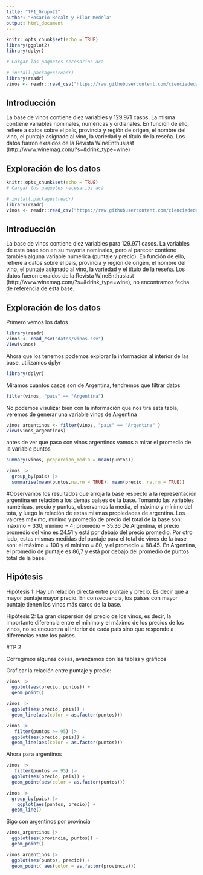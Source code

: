 ```yaml
---
title: "TP1_Grupo22"
author: "Rosario Recalt y Pilar Medela"
output: html_document
---
```



```r
knitr::opts_chunk$set(echo = TRUE)
library(ggplot2)
library(dplyr)

# Cargar los paquetes necesarios acá
```

```r
# install.packages(readr)
library(readr)
vinos <- readr::read_csv("https://raw.githubusercontent.com/cienciadedatos/datos-de-miercoles/master/datos/2019/2019-06-12/vinos.csv")
```


## Introducción

La base de vinos contiene diez variables y 129.971 casos. La misma contiene variables nominales, numéricas y ordianales. En función de ello, refiere a datos sobre el país, provincia y región de origen, el nombre del vino, el puntaje asignado al vino, la variedad y el título de la reseña. Los datos fueron exraídos de la Revista WineEnthusiast (http://www.winemag.com/?s=&drink_type=wine)



## Exploración de los datos




```r
knitr::opts_chunk$set(echo = TRUE)
# Cargar los paquetes necesarios acá
```

```r
# install.packages(readr)
library(readr)
vinos <- readr::read_csv("https://raw.githubusercontent.com/cienciadedatos/datos-de-miercoles/master/datos/2019/2019-06-12/vinos.csv")
```


## Introducción

La base de vinos contiene diez variables para 129.971 casos. La variables de esta base son en su mayoria nominales, pero al parecer contiene tambien alguna variable numérica (puntaje y precio). En función de ello, refiere a datos sobre el país, provincia y región de origen, el nombre del vino, el puntaje asignado al vino, la variedad y el título de la reseña. Los datos fueron exraídos de la Revista WineEnthusiast (http://www.winemag.com/?s=&drink_type=wine), no encontramos fecha de referencia de esta base.



## Exploración de los datos
Primero vemos los datos 

```r
library(readr)
vinos <- read_csv("datos/vinos.csv")
View(vinos)

```

Ahora que los tenemos podemos explorar la información al interior de las base, utilizamos dplyr

```r
library(dplyr)

```

Miramos cuantos casos son de Argentina, tendremos que filtrar datos 

```r

filter(vinos, "pais" == "Argentina")  


```

No podemos visulizar bien con la información que nos tira esta tabla, veremos de generar una variable vinos de Argentina

```r
vinos_argentinos <- filter(vinos, "pais" == "Argentina" )
View(vinos_argentinos)
```

antes de ver que paso con vinos argentinos vamos a mirar el promedio de la variable puntos


```r
summary(vinos, proporcion_media = mean(puntos))
```


```r
vinos |>
  group_by(pais) |>
  summarise(mean(puntos,na.rm = TRUE), mean(precio, na.rm = TRUE))

```
#Observamos los resultados que arroja la base respecto a la representación argentina en relación a los demás países de la base. Tomando las variables numéricas, precio y puntos, observamos la media, el máximo y mínimo del tota, y luego la relación de estas mismas propiedades de argentina.
Los valores máximo, mínimo y promedio de precio del total de la base son: máximo = 330; mínimo = 4; promedio = 35.36
De Argentina, el precio promedio del vino es 24.51 y está por debajo del precio promedio.
Por otro lado, estas mismas medidas del puntaje para el total de vinos de la base son: el máximo = 100 y el mínimo = 80, y el promedio = 88.45.
En Argentina, el promedio de puntaje es 86,7 y está por debajo del promedio de puntos total de la base.



## Hipótesis

Hipótesis 1: Hay un relación directa entre puntaje y precio. Es decir que a mayor puntaje mayor precio. En consecuencia, los países con mayor puntaje tienen los vinos más caros de la base. 

Hipótesis 2: La gran dispersión del precio de los vinos, es decir, la importante diferencia entre el mínimo y el máximo de los precios de los vinos, no se encuentra al interior de cada país sino que responde a diferencias entre los países.

#TP 2

Corregimos algunas cosas, avanzamos con las tablas y gráficos

Graficar la relación entre puntaje y precio:
  
```r
vinos |>
  ggplot(aes(precio, puntos)) +
  geom_point()
```
  

```r
vinos |>
  ggplot(aes(precio, pais)) +
  geom_line(aes(color = as.factor(puntos))) 
```



```r
vinos |>
   filter(puntos >= 95) |>
  ggplot(aes(precio, pais)) +
  geom_line(aes(color = as.factor(puntos))) 
``` 

Ahora para argentinos

```r
vinos |>
   filter(puntos >= 95) |>
  ggplot(aes(precio, pais)) +
  geom_point(aes(color = as.factor(puntos))) 

```



```r
vinos |>
  group_by(pais) |>
    ggplot(aes(puntos, precio)) +
  geom_line() 
```
Sigo con argentinos por provincia

```r
vinos_argentinos |>
  ggplot(aes(provincia, puntos)) +
  geom_point()
```


```r
vinos_argentinos |>
  ggplot(aes(puntos, precio)) +
  geom_point( aes(color = as.factor(provincia)))
```


